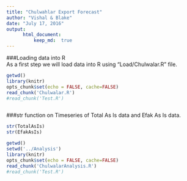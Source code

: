 ```yaml
---
title: "Chulwahlar Export Forecast"
author: "Vishal & Blake"
date: "July 17, 2016"
output: 
      html_document:
          keep_md:  true
---
```


###Loading data into R  
As a first step we will load data into R using "Load/Chulwalar.R" file.  

```r
getwd()
library(knitr)
opts_chunk$set(echo = FALSE, cache=FALSE)
read_chunk('Chulwalar.R')
#read_chunk('Test.R')

```

```r

```

###str function on Timeseries of Total As Is data and Efak As Is data.  

```r
str(TotalAsIs)
str(EfakAsIs)
```


```r
getwd()
setwd('../Analysis')
library(knitr)
opts_chunk$set(echo = FALSE, cache=FALSE)
read_chunk('ChulwalarAnalysis.R')
#read_chunk('Test.R')

```

```r

```






